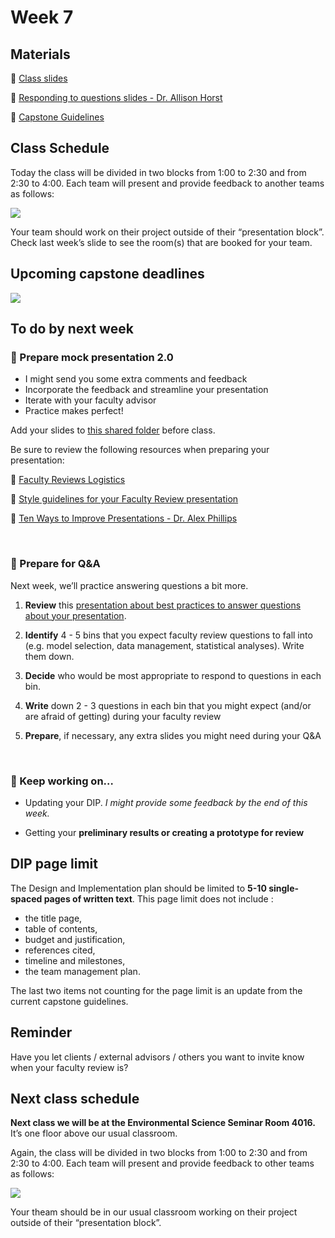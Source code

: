 # Week 7


## Materials

📕 [Class slides](https://docs.google.com/presentation/d/1BTkb1Zhe5kHfzpIy31fwXiFezqfmuGnmetUaWXeG-FE/edit?usp=sharing)

📗 [Responding to questions slides - Dr. Allison Horst](https://docs.google.com/presentation/d/1idCPdoY0y-rUTiGJMcERiEhA56iiUypECBBV6_MJ-sM/edit?usp=sharing)

📖 [Capstone Guidelines](https://drive.google.com/file/d/1qftu6sNqHeiv0p5K2xhfV8rfdc14oOk_/view?usp=share_link)


## Class Schedule
Today the class will be divided in two blocks from 1:00 to 2:30 and from 2:30 to 4:00. Each team will present and provide feedback to another teams as follows:

![](/411a_winter/images/presentations_blocks_1.png)

Your team should work on their project outside of their “presentation block”. Check last week's slide to see the room(s) that are booked for your team.

## Upcoming capstone deadlines

![](/411a_winter/images/411a_2025_deadlines4.png)


## To do by next week

### 💬 Prepare mock presentation 2.0

- I might send you some extra comments and feedback
- Incorporate the feedback and streamline your presentation
- Iterate with your faculty advisor
- Practice makes perfect!

Add your slides to [this shared folder](https://drive.google.com/drive/folders/1Gf0zctr2LxVwx382vJ4e9PPcdBHLQEuj?usp=share_link) before class.

Be sure to review the following resources when preparing your presentation:

📗 [Faculty Reviews Logistics](https://docs.google.com/presentation/d/1qYm7QCg1T05E8DFLZGTb2JkCVnazUEZ-5pxDRidLuuo/edit#slide=id.ge6b7f452cd_0_6982)

📘 [Style guidelines for your Faculty Review presentation](https://docs.google.com/presentation/d/1rMpHTbqVPNEDBZc_o8asS2wf_RsBU7IXkBNN91qx2SA/edit?usp=sharing)

📙 [Ten Ways to Improve Presentations - Dr. Alex Phillips](https://docs.google.com/presentation/d/1ddl9cCrWf8AL0adNmq1y8_WEeAxIyo_RlBnUlTXPqpw/edit?usp=sharing)

<br>

### 🤔 Prepare for Q&A

Next week, we’ll practice answering questions a bit more. 

1. **Review** this [presentation about best practices to answer questions about your presentation](https://docs.google.com/presentation/d/1idCPdoY0y-rUTiGJMcERiEhA56iiUypECBBV6_MJ-sM/edit?usp=sharing).

2. **Identify** 4 - 5 bins that you expect faculty review questions to fall into (e.g. model selection, data management, statistical analyses). Write them down.

3. **Decide** who would be most appropriate to respond to questions in each bin.

4. **Write** down 2 - 3 questions in each bin that you might expect (and/or are afraid of getting) during your faculty review

5. **Prepare**, if necessary, any extra slides you might need during your Q&A

<br>

### 📝 Keep working on...

- Updating your DIP. *I might provide some feedback by the end of this week.* 

- Getting your **preliminary results or creating a prototype for review**


:::{.callout-warning appearance="minimal"}
## DIP page limit
The Design and Implementation plan should be limited to **5-10 single-spaced pages of written text**. This page limit does not include :

- the title page, 
- table of contents, 
- budget and justification, 
- references cited, 
- timeline and milestones, 
- the team management plan.

The last two items not counting for the page limit is an update from the current capstone guidelines. 

:::

:::{.callout-tip appearance="minimal"}
## Reminder
Have you let clients / external advisors / others you want to invite know when your faculty review is? 
:::

## Next class schedule

**Next class we will be at the Environmental Science Seminar Room 4016.** It's one floor above our usual classroom. 

Again, the class will be divided in two blocks from 1:00 to 2:30 and from 2:30 to 4:00. Each team will present and provide feedback to other teams as follows:

![](/411a_winter/images/presentations_blocks_2.png)

Your theam should be in our usual classroom working on their project outside of their "presentation block".
